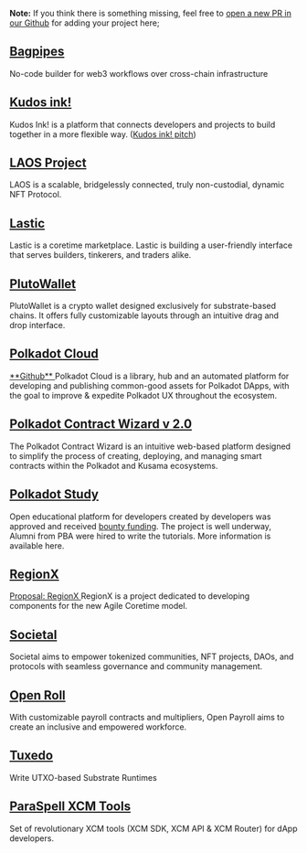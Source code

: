 
**Note:** If you think there is something missing, feel free to [open a new PR in our Github](https://github.com/polkadot-blockchain-academy/alumni-hub) for adding your project here;

## <a href="https://bagpipes.io/" target="_blank">Bagpipes</a>

No-code builder for web3 workflows over cross-chain infrastructure

## <a href="https://github.com/kudos-ink" target="_blank">Kudos ink!</a>

Kudos Ink! is a platform that connects developers and projects to build together
in a more flexible way. ([Kudos ink! pitch](https://www.youtube.com/watch?v=zw07lCW639w))

## <a href="https://www.laosfoundation.io/" target="_blank">LAOS Project</a>

LAOS is a scalable, bridgelessly connected, truly non-custodial, dynamic NFT Protocol.

## <a href="https://www.lastic.xyz/" target="_blank">Lastic</a>

Lastic is a coretime marketplace. Lastic is building a user-friendly interface that serves builders, tinkerers, and traders alike.

## <a href="https://github.com/RostislavLitovkin/PlutoWallet/tree/devel" target="\_blank">PlutoWallet</a>

PlutoWallet is a crypto wallet designed exclusively for substrate-based chains. It
offers fully customizable layouts through an intuitive drag and drop interface.

## <a href="https://polkadot.cloud/" target="_blank">Polkadot Cloud</a>

<a href="https://github.com/polkadot-cloud/" target="_blank">
  **Github**
</a>
Polkadot Cloud is a library, hub and an automated platform for developing and publishing
common-good assets for Polkadot DApps, with the goal to improve & expedite Polkadot
UX throughout the ecosystem.

## <a href="http://contractwizard.xyz" target="_blank">Polkadot Contract Wizard v 2.0</a>

The Polkadot Contract Wizard is an intuitive web-based platform designed to simplify
the process of creating, deploying, and managing smart contracts within the Polkadot
and Kusama ecosystems.

## <a href="https://polkadot.study/" target="_blank">Polkadot Study</a>

Open educational platform for developers created by developers was approved and received
[bounty funding](https://kusama.polkassembly.io/post/2163). The project is well underway,
Alumni from PBA were hired to write the tutorials. More information is available
here.

## <a href="http://regionx.tech" target="_blank">RegionX</a>

<a href="https://github.com/w3f/Grants-Program/pull/2080" target="_blank">
  Proposal: RegionX
</a>
RegionX is a project dedicated to developing components for the new Agile Coretime
model.

## <a href="https://www.sctl.xyz/" target="_blank">Societal</a>

Societal aims to empower tokenized communities, NFT projects, DAOs, and protocols
with seamless governance and community management.

## <a href="https://rtomas.hashnode.dev/embracing-financial-transparency-open-payroll" target="_blank">Open Roll</a>

With customizable payroll contracts and multipliers, Open Payroll aims to create
an inclusive and empowered workforce.

## <a href="https://github.com/Off-Narrative-Labs/Tuxedo/" target="_blank">Tuxedo</a>

Write UTXO-based Substrate Runtimes

## <a href="https://github.com/paraspell" target="_blank">ParaSpell XCM Tools</a>

Set of revolutionary XCM tools (XCM SDK, XCM API & XCM Router) for dApp developers.
